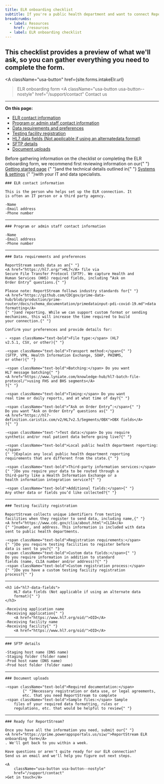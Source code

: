 ```yaml
---
title: ELR onboarding checklist
subtitle: If you're a public health department and want to connect ReportStream through Electronic Lab Reporting (ELR), you'll need to fill out the ReportStream ELR onboarding form.
breadcrumbs:
  - label: Resources
    href: /resources
  - label: ELR onboarding checklist
---
```


<h2 className="margin-bottom-8">
    This checklist provides a preview of what we'll ask, so you can
    gather everything you need to complete the form.
</h2>

<A
    className="usa-button"
    href={site.forms.intakeElr.url}
>ELR onboarding form</A>
<A
    className="usa-button usa-button--nostyle"
    href="/support/contact"
>Contact us</A>

---

<p className="margin-top-6">
    <strong>On this page:</strong>
</p>

- <A href="#elr-contact-information">ELR contact information</A>
- <A href="#alternate-contact-information">Program or admin staff contact information</A>
- <A href="#data-requirements-and-preferences">Data requirements and preferences</A>
- <A href="#testing-facility-registration">Testing facility registration</A>
- <A href="#hl7-data-fields">HL7 data fields (Not applicable if using an alternatedata format)</A>
- <A href="#sftp-details">SFTP details</A>
- <A href="#document-uploads">Document uploads</A>


<section className="measure-6">
<p className="margin-bottom-4">
    Before gathering information on the checklist or completing the
    ELR onboarding form, we recommend first reviewing information on
    our{" "}
    <A href="/getting-started/public-health-departments/overview">Getting started page</A>
    {" "}and the technical details outlined in{" "}
    <A href="/how-it-works/systems-and-settings">Systems & settings</A>
    {" "}with your IT and data specialists.
</p>

    ### ELR contact information

    This is the person who helps set up the ELR connection. It
    is often an IT person or a third party agency.

    -Name
    -Email address
    -Phone number

---

    ### Program or admin staff contact information

    -Name
    -Email address
    -Phone number

---

    ### Data requirements and preferences

    ReportStream sends data as an{" "}
    <A href="https://hl7.org/">HL7</A> file via
    Secure File Transfer Protocol (SFTP). We capture Health and
    Human Services (HHS) required fields, including “Ask on
    Order Entry” questions.{" "}

    Please note: ReportStream follows industry standards for{" "}
    <A href="https://github.com/CDCgov/prime-data-hub/blob/production/prime-router/docs/schema_documentation/primedatainput-pdi-covid-19.md">data formatting</A>
    {" "}and reporting. While we can support custom format or sending
    mechanisms, this will increase the time required to build
    your connection.{" "}

    Confirm your preferences and provide details for:

    - <span className="text-bold">File type:</span> (HL7
    v2.5.1, CSV, or other){" "}

    -<span className="text-bold">Transport method:</span>{" "}
    (SFTP, VPN, Health Information Exchange, SOAP, PHINMS,
    or other){" "}

    -<span className="text-bold">Batching:</span> Do you want
    HL7 message batching{" "}
    <A href="https://www.lyniate.com/knowledge-hub/hl7-batch-file-protocol/">using FHS and BHS segments</A>
    ?{" "}

    -<span className="text-bold">Timing:</span> Do you want
    real time or daily reports, and at what time of day?{" "}

    -<span className="text-bold">“Ask on Order Entry”:</span>{" "}
    Do you want “Ask on Order Entry” questions as{" "}
    <A href="https://hl7-definition.caristix.com/v2/HL7v2.5/Segments/OBX">OBX fields</A>
    ?{" "}

    -<span className="text-">Test data:</span> Do you require
    synthetic and/or real patient data before going live?{" "}

    -<span className="text-bold">Local public health department reporting:</span>
    {" "}Explain any local public health department reporting
    requirements that are different from the state.{" "}

    -<span className="text-bold">Third-party information services:</span>
    {" "}Do you require your data to be routed through a
    third-party like a Health Information Exchange or a
    health information integration service?{" "}

    -<span className="text-bold">Additional fields:</span>{" "}
    Any other data or fields you’d like collected?{" "}

---

    ### Testing facility registration

    ReportStream collects unique identifiers from testing
    facilities when they register to send data, including name,{" "}
    <A href="https://www.cdc.gov/clia/about.html">CLIA</A>
    {" "}number, and address. This information is included with data
    sent to public health departments.

    -<span className="text-bold">Registration requirements:</span>
    {" "}Do you require testing facilities to register before
    data is sent to you?{" "}
    -<span className="text-bold">Custom data fields:</span>{" "}
    Do you require information in addition to standard
    fields (name, CLIA number and/or address)?{" "}
    -<span className="text-bold">Custom registration process:</span>
    {" "}Do you have a custom testing facility registration
    process?{" "}

---

    <h3 id="hl7-data-fields">
        HL7 data fields (Not applicable if using an alternate data
        format){" "}
    </h3>

    -Receiving application name
    -Receiving application{" "}
        <A href="https://www.hl7.org/oid/">OID</A>
    -Receiving facility name
    -Receiving facility{" "}
        <A href="https://www.hl7.org/oid/">OID</A>

---

    ### SFTP details

    -Staging host name (DNS name)
    -Staging folder (folder name)
    -Prod host name (DNS name)
    -Prod host folder (folder name)

---

    ### Document uploads

    -<span className="text-bold">Required documentation:</span>
            {" "}Necessary registration or data use, or legal agreements,
            etc. that you need ReportStream to complete
    -<span className="text-bold">Sample files:</span> Sample
        files of your required data formatting, rules or
        regulations, etc. that would be helpful to review{" "}

---
    ### Ready for ReportStream?

    Once you have all the information you need, submit our{" "}
    <A href="https://prime.powerappsportals.us/siw/">ReportStream ELR onboarding form</A>
    . We'll get back to you within a week.

    Have questions or aren't quite ready for our ELR connection?
    Send us an email and we'll help you figure out next steps.

    <A
        className="usa-button usa-button--nostyle"
        href="/support/contact"
    >Get in touch</A>
</section>